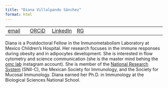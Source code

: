 ```yaml
---
title: "Diana Villalpando Sánchez"
format: html
---
```


|  |  |  |||
|----|----|----|----|----|----|----|
| [email](mailto:diana@omclab.org) | [ORCiD](https://orcid.org/) | [LinkedIn](https://www.linkedin.com/in/diana-villalpando-sánchez-phd-7a2626148/)| [RG](https://www.researchgate.net/profile/Diana-Villalpando)|

Diana is a Postdoctoral Fellow in the Inmunometabolism Laboratory at Mexico Children's Hospital. Her research focuses in the immune responses during obesity and in adipocytes development. She is interested in flow cytometry and science communication (she is the master mind behing the [omc lab](https://www.instagram.com/omc_lab/) instagram account). She is member of the [National Research System](https://conacyt.mx/sistema-nacional-de-investigadores/) (SNII-C), the Mexican Society for Immunology, and the Society for Mucosal Immunology. Diana earned her Ph.D. in Immunology at the Biological Sciences National School.
